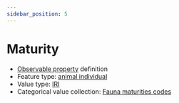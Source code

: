 ```yaml
---
sidebar_position: 5
---
```



# Maturity

- [Observable property](/viewers/dawe-vocabs?uri=https://linked.data.gov.au/def/test/dawe-cv/0bc0fae9-6243-4d9f-a547-ef4c36244b5d) definition
- Feature type: [animal individual](http://linked.data.gov.au/def/tern-cv/ecb855ed-50e1-4299-8491-861759ef40b7)
- Value type: [IRI](https://w3id.org/tern/ontologies/tern/IRI)
- Categorical value collection: [Fauna maturities codes](/viewers/dawe-vocabs?uri=https://linked.data.gov.au/def/test/dawe-cv/a01656de-9627-4067-ad09-269242badbcb)

<Example protocolModule="vertebrate-bird" observableProperty="https://linked.data.gov.au/def/test/dawe-cv/0bc0fae9-6243-4d9f-a547-ef4c36244b5d" />
